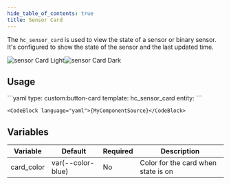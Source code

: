 ```yaml
---
hide_table_of_contents: true
title: Sensor Card
---
```



The `hc_sensor_card` is used to view the state of a sensor or binary sensor. It's configured to show the state of the sensor and the last updated time.

![sensor Card Light](/img/cards/hc_sensor_card/sensorcard_light.png#light-mode-only)![sensor Card Dark](/img/cards/hc_sensor_card/sensorcard_dark.png#dark-mode-only)

## Usage

<Tabs>
  <TabItem value="usage" label="Usage" default>
    ```yaml
    type: custom:button-card
    template: hc_sensor_card
    entity: <sensor or binary sensor>
    ```
  </TabItem>
  <TabItem value="template" label="Template">

    <CodeBlock language="yaml">{MyComponentSource}</CodeBlock>

</TabItem>
</Tabs>

## Variables

| Variable | Default | Required | Description|
|----------|---------|----------|------------|
| card_color | var(--color-blue) | No | Color for the card when state is on |
